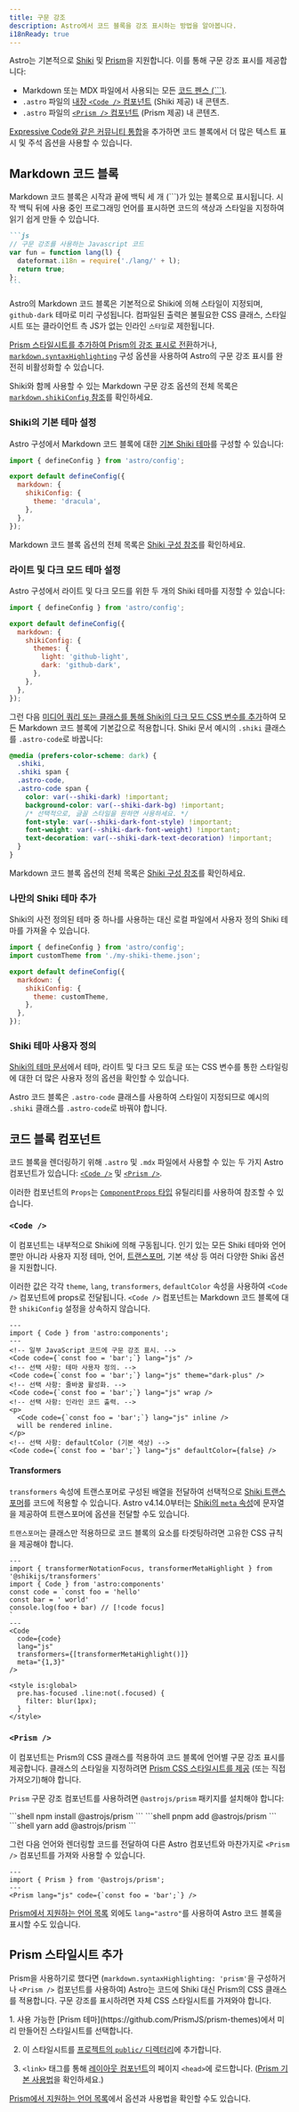 ```yaml
---
title: 구문 강조
description: Astro에서 코드 블록을 강조 표시하는 방법을 알아봅니다.
i18nReady: true
---
```


Astro는 기본적으로 [Shiki](https://shiki.style/) 및 [Prism](https://prismjs.com/)을 지원합니다. 이를 통해 구문 강조 표시를 제공합니다:

- Markdown 또는 MDX 파일에서 사용되는 모든 [코드 펜스 (\`\`\`)](#markdown-코드-블록).
- `.astro` 파일의 [내장 `<Code />` 컴포넌트](#code-) (Shiki 제공) 내 콘텐츠.
- `.astro` 파일의 [`<Prism />` 컴포넌트](#prism-) (Prism 제공) 내 콘텐츠.

[Expressive Code와 같은 커뮤니티 통합](https://astro.build/integrations/?search=syntax+highlight)을 추가하면 코드 블록에서 더 많은 텍스트 표시 및 주석 옵션을 사용할 수 있습니다.

## Markdown 코드 블록

Markdown 코드 블록은 시작과 끝에 백틱 세 개 (\`\`\`)가 있는 블록으로 표시됩니다. 시작 백틱 뒤에 사용 중인 프로그래밍 언어를 표시하면 코드의 색상과 스타일을 지정하여 읽기 쉽게 만들 수 있습니다.

``````markdown
```js
// 구문 강조를 사용하는 Javascript 코드
var fun = function lang(l) {
  dateformat.i18n = require('./lang/' + l);
  return true;
};
```
``````

Astro의 Markdown 코드 블록은 기본적으로 Shiki에 의해 스타일이 지정되며, `github-dark` 테마로 미리 구성됩니다. 컴파일된 출력은 불필요한 CSS 클래스, 스타일시트 또는 클라이언트 측 JS가 없는 인라인 `스타일`로 제한됩니다.

[Prism 스타일시트를 추가하여 Prism의 강조 표시로 전환](#prism-스타일시트-추가)하거나, [`markdown.syntaxHighlighting`](/ko/reference/configuration-reference/#markdownsyntaxhighlight) 구성 옵션을 사용하여 Astro의 구문 강조 표시를 완전히 비활성화할 수 있습니다.

<ReadMore>Shiki와 함께 사용할 수 있는 Markdown 구문 강조 옵션의 전체 목록은 [`markdown.shikiConfig` 참조](/ko/reference/configuration-reference/#markdownshikiconfig)를 확인하세요.</ReadMore>

### Shiki의 기본 테마 설정

Astro 구성에서 Markdown 코드 블록에 대한 [기본 Shiki 테마](https://shiki.style/themes)를 구성할 수 있습니다:

```js title="astro.config.mjs" {6}
import { defineConfig } from 'astro/config';

export default defineConfig({
  markdown: {
    shikiConfig: {
      theme: 'dracula',
    },
  },
});
```
<ReadMore>Markdown 코드 블록 옵션의 전체 목록은 [Shiki 구성 참조](/ko/reference/configuration-reference/#markdownshikiconfig)를 확인하세요.</ReadMore>

### 라이트 및 다크 모드 테마 설정

Astro 구성에서 라이트 및 다크 모드를 위한 두 개의 Shiki 테마를 지정할 수 있습니다:

```js title="astro.config.mjs" {6-9}
import { defineConfig } from 'astro/config';

export default defineConfig({
  markdown: {
    shikiConfig: {
      themes: {
        light: 'github-light',
        dark: 'github-dark',
      },
    },
  },
});
```

그런 다음 [미디어 쿼리 또는 클래스를 통해 Shiki의 다크 모드 CSS 변수를 추가](https://shiki.style/guide/dual-themes#query-based-dark-mode)하여 모든 Markdown 코드 블록에 기본값으로 적용합니다. Shiki 문서 예시의 `.shiki` 클래스를 `.astro-code`로 바꿉니다:

```css title="src/styles/global.css" del={2,3} ins={4,5}
@media (prefers-color-scheme: dark) {
  .shiki,
  .shiki span {
  .astro-code,
  .astro-code span {
    color: var(--shiki-dark) !important;
    background-color: var(--shiki-dark-bg) !important;
    /* 선택적으로, 글꼴 스타일을 원하면 사용하세요. */
    font-style: var(--shiki-dark-font-style) !important;
    font-weight: var(--shiki-dark-font-weight) !important;
    text-decoration: var(--shiki-dark-text-decoration) !important;
  }
}
```

<ReadMore>Markdown 코드 블록 옵션의 전체 목록은 [Shiki 구성 참조](/ko/reference/configuration-reference/#markdownshikiconfig)를 확인하세요.</ReadMore>

### 나만의 Shiki 테마 추가

Shiki의 사전 정의된 테마 중 하나를 사용하는 대신 로컬 파일에서 사용자 정의 Shiki 테마를 가져올 수 있습니다.

```js title="astro.config.mjs" ins={2,7}
import { defineConfig } from 'astro/config';
import customTheme from './my-shiki-theme.json';

export default defineConfig({
  markdown: {
    shikiConfig: { 
      theme: customTheme,
    },
  },
});
```

### Shiki 테마 사용자 정의

[Shiki의 테마 문서](https://shiki.style/themes)에서 테마, 라이트 및 다크 모드 토글 또는 CSS 변수를 통한 스타일링에 대한 더 많은 사용자 정의 옵션을 확인할 수 있습니다.

Astro 코드 블록은 `.astro-code` 클래스를 사용하여 스타일이 지정되므로 예시의 `.shiki` 클래스를 `.astro-code`로 바꿔야 합니다.

## 코드 블록 컴포넌트

코드 블록을 렌더링하기 위해 `.astro` 및 `.mdx` 파일에서 사용할 수 있는 두 가지 Astro 컴포넌트가 있습니다: [`<Code />`](#code-) 및 [`<Prism />`](#prism-).

이러한 컴포넌트의 `Props`는 [`ComponentProps` 타입](/ko/guides/typescript/#componentprops-타입) 유틸리티를 사용하여 참조할 수 있습니다.

### `<Code />`

이 컴포넌트는 내부적으로 Shiki에 의해 구동됩니다. 인기 있는 모든 Shiki 테마와 언어뿐만 아니라 사용자 지정 테마, 언어, [트랜스포머](#transformers), 기본 색상 등 여러 다양한 Shiki 옵션을 지원합니다.

이러한 값은 각각 `theme`, `lang`, `transformers`, `defaultColor` 속성을 사용하여 `<Code />` 컴포넌트에 props로 전달됩니다. `<Code />` 컴포넌트는 Markdown 코드 블록에 대한 `shikiConfig` 설정을 상속하지 않습니다.

```astro 'theme="dark-plus"' /wrap\b/ /(inline) \/>/ 'defaultColor={false}'
---
import { Code } from 'astro:components';
---
<!-- 일부 JavaScript 코드에 구문 강조 표시. -->
<Code code={`const foo = 'bar';`} lang="js" />
<!-- 선택 사항: 테마 사용자 정의. -->
<Code code={`const foo = 'bar';`} lang="js" theme="dark-plus" />
<!-- 선택 사항: 줄바꿈 활성화. -->
<Code code={`const foo = 'bar';`} lang="js" wrap />
<!-- 선택 사항: 인라인 코드 출력. -->
<p>
  <Code code={`const foo = 'bar';`} lang="js" inline />
  will be rendered inline.
</p>
<!-- 선택 사항: defaultColor (기본 색상) -->
<Code code={`const foo = 'bar';`} lang="js" defaultColor={false} />
```

#### Transformers

<p><Since v="4.11.0" /></p>

`transformers` 속성에 트랜스포머로 구성된 배열을 전달하여 선택적으로 [Shiki 트랜스포머](https://shiki.style/packages/transformers#shikijs-transformers)를 코드에 적용할 수 있습니다. Astro v4.14.0부터는 [Shiki의 `meta` 속성](https://shiki.style/guide/transformers#meta)에 문자열을 제공하여 트랜스포머에 옵션을 전달할 수도 있습니다.

`트랜스포머`는 클래스만 적용하므로 코드 블록의 요소를 타겟팅하려면 고유한 CSS 규칙을 제공해야 합니다.

```astro title="src/pages/index.astro" {12-13}
---
import { transformerNotationFocus, transformerMetaHighlight } from '@shikijs/transformers'
import { Code } from 'astro:components'
const code = `const foo = 'hello'
const bar = ' world'
console.log(foo + bar) // [!code focus]
`
---
<Code
  code={code}
  lang="js"
  transformers={[transformerMetaHighlight()]}
  meta="{1,3}"
/>
  
<style is:global>
  pre.has-focused .line:not(.focused) {
    filter: blur(1px);
  }
</style>
```

### `<Prism />`

이 컴포넌트는 Prism의 CSS 클래스를 적용하여 코드 블록에 언어별 구문 강조 표시를 제공합니다. 클래스의 스타일을 지정하려면 [Prism CSS 스타일시트를 제공](#prism-스타일시트-추가) (또는 직접 가져오기)해야 합니다.

`Prism` 구문 강조 컴포넌트를 사용하려면 `@astrojs/prism` 패키지를 설치해야 합니다:

<PackageManagerTabs>
  <Fragment slot="npm">
  ```shell
  npm install @astrojs/prism
  ```
  </Fragment>
  <Fragment slot="pnpm">
  ```shell
  pnpm add @astrojs/prism
  ```
  </Fragment>
  <Fragment slot="yarn">
  ```shell
  yarn add @astrojs/prism
  ```
  </Fragment>
</PackageManagerTabs>

그런 다음 언어와 렌더링할 코드를 전달하여 다른 Astro 컴포넌트와 마찬가지로 `<Prism />` 컴포넌트를 가져와 사용할 수 있습니다.

```astro
---
import { Prism } from '@astrojs/prism';
---
<Prism lang="js" code={`const foo = 'bar';`} />
```

[Prism에서 지원하는 언어 목록](https://prismjs.com/#supported-languages) 외에도 `lang="astro"`를 사용하여 Astro 코드 블록을 표시할 수도 있습니다.

## Prism 스타일시트 추가

Prism을 사용하기로 했다면 (`markdown.syntaxHighlighting: 'prism'`을 구성하거나 `<Prism />` 컴포넌트를 사용하여) Astro는 코드에 Shiki 대신 Prism의 CSS 클래스를 적용합니다. 구문 강조를 표시하려면 자체 CSS 스타일시트를 가져와야 합니다.

<Steps>
1. 사용 가능한 [Prism 테마](https://github.com/PrismJS/prism-themes)에서 미리 만들어진 스타일시트를 선택합니다.

2. 이 스타일시트를 [프로젝트의 `public/` 디렉터리](/ko/basics/project-structure/#public)에 추가합니다.

3. `<link>` 태그를 통해 [레이아웃 컴포넌트](/ko/basics/layouts/)의 페이지 `<head>`에 로드합니다. ([Prism 기본 사용법](https://prismjs.com/#basic-usage)을 확인하세요.)

</Steps>

[Prism에서 지원하는 언어 목록](https://prismjs.com/#supported-languages)에서 옵션과 사용법을 확인할 수도 있습니다.
